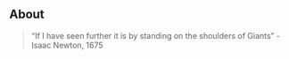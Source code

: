 ## About

>  “If I have seen further it is by standing on the shoulders of Giants” - Isaac Newton, 1675

